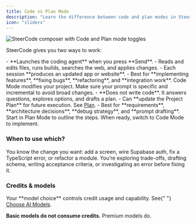 ```yaml
---
title: Code vs Plan Mode
description: "Learn the difference between code and plan modes in SteerCode"
icon: "sliders"
---
```


<Frame caption="Switch between Code and Plan in the composer">
  <img
    src="/images/code-plan-mode-web.png"
    alt="SteerCode composer with Code and Plan mode toggles"
  />
</Frame>

SteerCode gives you two ways to work:

<Tabs>
<Tab title="Code Mode (Coding Agent)">
- **Launches the coding agent** when you press **Send**.
- Reads and edits files, runs builds, searches the web, and applies changes.
- Each session **produces an updated app or website**.
- Best for **implementing features**, **fixing bugs**, **refactoring**, and **integration work**.

<Warning>
Code Mode modifies your project. Make sure your prompt is specific and incremental to avoid broad changes.
</Warning>
</Tab>

<Tab title="Plan Mode (Plan + Q&A)">
- **Does not write code**. It answers questions, explores options, and drafts a plan.
- Can **update the Project Plan** for future execution. See <a href="/how-to/plan">Plan</a>.
- Best for **requirements**, **architecture decisions**, **debug strategy**, and **prompt drafting**.

<Tip>
Start in Plan Mode to outline the steps. When ready, switch to Code Mode to implement.
</Tip>
</Tab>
</Tabs>

### When to use which?

<CardGroup cols={2}>
  <Card title="Use Code Mode when…" icon="code">
    You know the change you want: add a screen, wire Supabase auth, fix a
    TypeScript error, or refactor a module.
  </Card>
  <Card title="Use Plan Mode when…" icon="list-check">
    You’re exploring trade-offs, drafting schema, writing acceptance criteria,
    or investigating an error before fixing it.
  </Card>
</CardGroup>

### Credits & models

<Info>
  Your **model choice** controls credit usage and capability. See{" "}
  <a href="/how-to/choose-ai-models">Choose AI Models</a>.
</Info>

<Tip>**Basic models do not consume credits.** Premium models do.</Tip>

